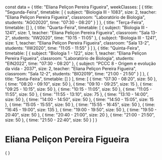 const data = {
  title: "Eliana Peliçon Pereira Figueira",
  weekClasses: [
    {
      title: "Segunda-Feira",
      timetable: [
        {
          subject: "Biologia III - 1083",
          size: 2,
          teacher: "Eliana Peliçon Pereira Figueira",
          classroom: "Laboratório de Biologia",
          students: "AGO2020",
          time: "07:30 - 08:20"
        }
      ]
    },
    {
      title: "Terça-Feira",
      timetable: []
    },
    {
      title: "Quarta-Feira",
      timetable: [
        {
          subject: "Biologia III - 1241",
          size: 1,
          teacher: "Eliana Peliçon Pereira Figueira",
          classroom: "Sala 13-2",
          students: "IIW2020",
          time: "10:15 - 11:05"
        },
        {
          subject: "Biologia III - 1241",
          size: 1,
          teacher: "Eliana Peliçon Pereira Figueira",
          classroom: "Sala 13-2",
          students: "IIW2020",
          time: "11:05 - 11:55"
        }
      ]
    },
    {
      title: "Quinta-Feira",
      timetable: [
        {
          subject: "Biologia 1 - 122",
          size: 1,
          teacher: "Eliana Peliçon Pereira Figueira",
          classroom: "Laboratório de Biologia",
          students: "EIN2022",
          time: "07:30 - 08:20"
        },
        {
          subject: "PCCC 8 - Origem e evolução da vida - 2037",
          size: 2,
          teacher: "Eliana Peliçon Pereira Figueira",
          classroom: "Sala 12-2",
          students: "BIO2019",
          time: "21:00 - 21:50"
        }
      ]
    },
    {
      title: "Sexta-Feira",
      timetable: []
    }
  ],
  time: [
    {
      time: "07:30 - 08:20",
      size: 50
    },
    {
      time: "08:20 - 09:10",
      size: 50
    },
    {
      time: "09:10 - 09:25",
      size: 15
    },
    {
      time: "09:25 - 10:15",
      size: 50
    },
    {
      time: "10:15 - 11:05",
      size: 50
    },
    {
      time: "11:05 - 11:55",
      size: 50
    },
    {
      time: "11:55 - 13:10",
      size: 75
    },
    {
      time: "13:10 - 14:00",
      size: 50
    },
    {
      time: "14:00 - 14:50",
      size: 50
    },
    {
      time: "14:50 - 15:05",
      size: 15
    },
    {
      time: "15:05 - 15:55",
      size: 50
    },
    {
      time: "15:55 - 16:45",
      size: 50
    },
    {
      time: "16:45 - 19:00",
      size: 135
    },
    {
      time: "19:00 - 19:50",
      size: 50
    },
    {
      time: "19:50 - 20:40",
      size: 50
    },
    {
      time: "20:40 - 21:00",
      size: 20
    },
    {
      time: "21:00 - 21:50",
      size: 50
    },
    {
      time: "21:50 - 22:40",
      size: 50
    }
  ]
}

# Eliana Peliçon Pereira Figueira

<div>
    {
        <Grid
            title={data.title} 
            weekClasses={data.weekClasses} 
            time={data.time}
        />
    }
</div>